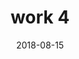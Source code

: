 ---
title: "work 4"
date: "2018-08-15"
topic: "Node.JS, React.JS"
work_image: "./images.jpg"
github : "https://github.com/Sabri0o"
workUrl : "https://github.com/Sabri0o"
description : "Lorem 1 ipsum dolor sit amet. Ex galisum sint est autem eveniet id"
---